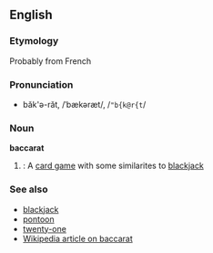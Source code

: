 ==English==
===Etymology===
Probably from French

===Pronunciation===
*băk'ə-răt, /ˈbækəræt/, /<tt>"b{k@r{t</tt>/

===Noun===
'''baccarat'''

#{{cattag|card games}}: A [[card game]] with some similarites to [[blackjack]]

===See also===
*[[blackjack]]
*[[pontoon]]
*[[twenty-one]]
*[[w:Baccarat|Wikipedia article on baccarat]]